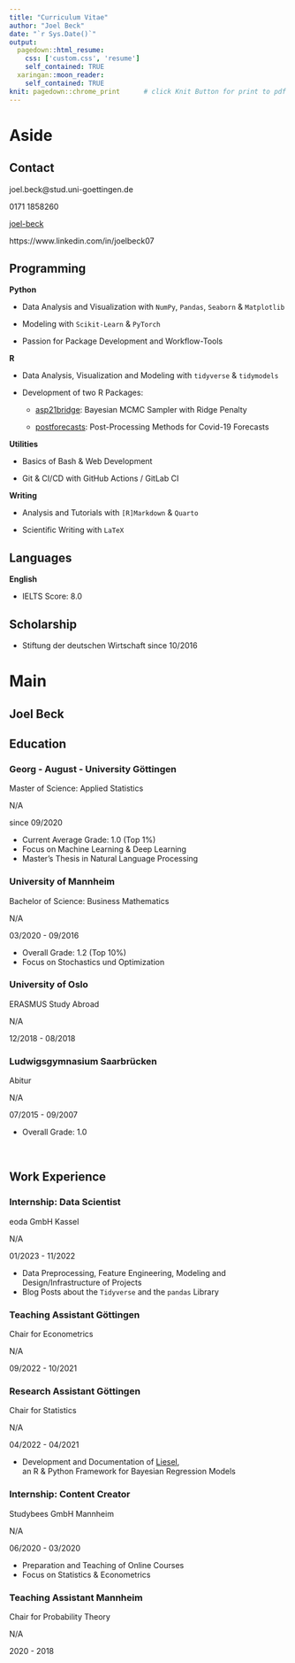 ```yaml
---
title: "Curriculum Vitae"
author: "Joel Beck"
date: "`r Sys.Date()`"
output:
  pagedown::html_resume:
    css: ['custom.css', 'resume']
    self_contained: TRUE
  xaringan::moon_reader:
    self_contained: TRUE
knit: pagedown::chrome_print      # click Knit Button for print to pdf
---
```



Aside
================================================================================


Contact {#contact}
--------------------------------------------------------------------------------

<i class="fa fa-envelope"></i> joel.beck@stud.uni-goettingen.de

<i class="fas fa-phone"></i> 0171 1858260

<i class="fab fa-github"></i> [joel-beck](https://github.com/joel-beck)

<i class="fab fa-linkedin"></i> https://www.linkedin.com/in/joelbeck07


Programming {#programming}
-------------------------------------------------------------------

**Python**

  - Data Analysis and Visualization with `NumPy`, `Pandas`, `Seaborn` & `Matplotlib`

  - Modeling with `Scikit-Learn` & `PyTorch`

  - Passion for Package Development and Workflow-Tools


**R**

  - Data Analysis, Visualization and Modeling with `tidyverse` & `tidymodels`

  - Development of two R Packages:

      - [asp21bridge](https://github.com/joel-beck/asp21bridge): Bayesian MCMC Sampler with Ridge Penalty

      - [postforecasts](https://github.com/nikosbosse/post-processing-forecasts): Post-Processing Methods for Covid-19 Forecasts


**Utilities**

  - Basics of Bash & Web Development

  - Git & CI/CD with GitHub Actions / GitLab CI



**Writing**

  - Analysis and Tutorials with `[R]Markdown` & `Quarto`

  - Scientific Writing with `LaTeX`



Languages {#language}
-------------------------------------------------------------------

**English**

  - IELTS Score: 8.0


Scholarship {#scholarship}
-------------------------------------------------------------------

  - Stiftung der deutschen Wirtschaft since 10/2016




Main
================================================================================




Joel Beck {#title}
---------------------------------------------------------------------------------




Education {data-icon=graduation-cap data-concise=true}
---------------------------------------------------------------------------------


### Georg - August - University Göttingen

Master of Science: Applied Statistics

N/A <!-- do not display location marker -->

since 09/2020

- Current Average Grade: 1.0 (Top 1%)
- Focus on Machine Learning & Deep Learning
- Master's Thesis in Natural Language Processing


### University of Mannheim

Bachelor of Science: Business Mathematics

N/A

03/2020 - 09/2016 <!-- timeline order from bottom to top -->

- Overall Grade: 1.2 (Top 10%)
- Focus on Stochastics und Optimization


### University of Oslo

ERASMUS Study Abroad

N/A

12/2018 - 08/2018


### Ludwigsgymnasium Saarbrücken

Abitur

N/A

07/2015 - 09/2007

- Overall Grade: 1.0


<br> <!-- vergrößert Abstand -->



Work Experience {data-icon=chalkboard-teacher}
---------------------------------------------------------------------------------

### Internship: Data Scientist

eoda GmbH Kassel

N/A

01/2023 - 11/2022

- Data Preprocessing, Feature Engineering, Modeling and Design/Infrastructure of Projects
- Blog Posts about the `Tidyverse` and the `pandas` Library


### Teaching Assistant Göttingen

Chair for Econometrics

N/A

09/2022 - 10/2021


### Research Assistant Göttingen

Chair for Statistics

N/A

04/2022 - 04/2021

- Development and Documentation of [Liesel](https://github.com/liesel-devs/liesel), \
an R & Python Framework for Bayesian Regression Models


### Internship: Content Creator

Studybees GmbH Mannheim

N/A

06/2020 - 03/2020

- Preparation and Teaching of Online Courses
- Focus on Statistics & Econometrics



### Teaching Assistant Mannheim

Chair for Probability Theory

N/A

2020 - 2018



<!-- ### Voluntary Year of Social Service

Saarländische Sportjugend / TBS Saarbrücken

N/A

08/2016 - 08/2015 -->

<br> <!-- verlängert blaue timeline -->
